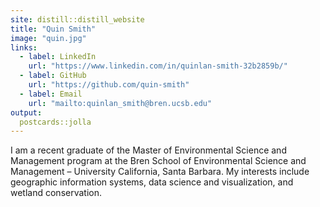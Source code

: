 ```yaml
---
site: distill::distill_website
title: "Quin Smith"
image: "quin.jpg"
links:
  - label: LinkedIn
    url: "https://www.linkedin.com/in/quinlan-smith-32b2859b/"
  - label: GitHub
    url: "https://github.com/quin-smith"
  - label: Email
    url: "mailto:quinlan_smith@bren.ucsb.edu"
output:
  postcards::jolla
---
```

 
I am a recent graduate of the Master of Environmental Science and Management program at the Bren School of Environmental Science and Management -- University California, Santa Barbara.  My interests include geographic information systems, data science and visualization, and wetland conservation.
